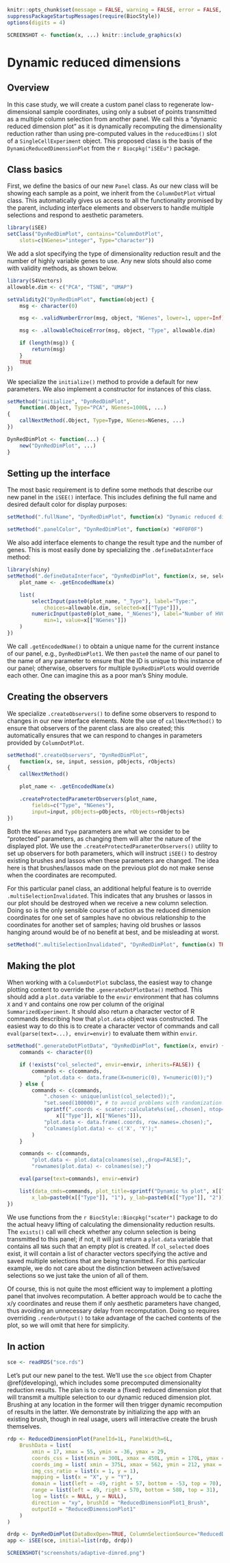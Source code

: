 ```r
knitr::opts_chunk$set(message = FALSE, warning = FALSE, error = FALSE, cache = FALSE)
suppressPackageStartupMessages(require(BiocStyle))
options(digits = 4)
```

```r
SCREENSHOT <- function(x, ...) knitr::include_graphics(x)
```

# Dynamic reduced dimensions 

## Overview

In this case study, we will create a custom panel class to regenerate low-dimensional sample coordinates, using only a subset of points transmitted as a multiple column selection from another panel.
We call this a "dynamic reduced dimension plot" as it is dynamically recomputing the dimensionality reduction rather than using pre-computed values in the `reducedDims()` slot of a `SingleCellExperiment` object.
This proposed class is the basis of the `DynamicReducedDimensionPlot` from the `r Biocpkg("iSEEu")` package.

## Class basics

First, we define the basics of our new `Panel` class.
As our new class will be showing each sample as a point, we inherit from the `ColumnDotPlot` virtual class.
This automatically gives us access to all the functionality promised by the parent,
including interface elements and observers to handle multiple selections and respond to aesthetic parameters.

```r
library(iSEE)
setClass("DynRedDimPlot", contains="ColumnDotPlot",
    slots=c(NGenes="integer", Type="character"))
```

We add a slot specifying the type of dimensionality reduction result and the number of highly variable genes to use. 
Any new slots should also come with validity methods, as shown below.

```r
library(S4Vectors)
allowable.dim <- c("PCA", "TSNE", "UMAP")

setValidity2("DynRedDimPlot", function(object) {
    msg <- character(0)

    msg <- .validNumberError(msg, object, "NGenes", lower=1, upper=Inf) # must be a positive integer

    msg <- .allowableChoiceError(msg, object, "Type", allowable.dim)

    if (length(msg)) {
        return(msg)
    }
    TRUE
})
```

We specialize the `initialize()` method to provide a default for new parameters.
We also implement a constructor for instances of this class.

```r
setMethod("initialize", "DynRedDimPlot", 
    function(.Object, Type="PCA", NGenes=1000L, ...) 
{
    callNextMethod(.Object, Type=Type, NGenes=NGenes, ...)
})

DynRedDimPlot <- function(...) {
    new("DynRedDimPlot", ...)
}
```

## Setting up the interface

The most basic requirement is to define some methods that describe our new panel in the `iSEE()` interface.
This includes defining the full name and desired default color for display purposes:

```r
setMethod(".fullName", "DynRedDimPlot", function(x) "Dynamic reduced dimension plot")

setMethod(".panelColor", "DynRedDimPlot", function(x) "#0F0F0F")
```

We also add interface elements to change the result type and the number of genes.
This is most easily done by specializing the `.defineDataInterface` method:

```r
library(shiny)
setMethod(".defineDataInterface", "DynRedDimPlot", function(x, se, select_info) {
    plot_name <- .getEncodedName(x)

    list(
        selectInput(paste0(plot_name, "_Type"), label="Type:",
            choices=allowable.dim, selected=x[["Type"]]),
        numericInput(paste0(plot_name, "_NGenes"), label="Number of HVGs:",
            min=1, value=x[["NGenes"]])
    )
})
```

We call `.getEncodedName()` to obtain a unique name for the current instance of our panel, e.g., `DynRedDimPlot1`.
We then `paste0` the name of our panel to the name of any parameter to ensure that the ID is unique to this instance of our panel;
otherwise, observers for multiple `DynRedDimPlot`s would override each other.
One can imagine this as a poor man's Shiny module.

## Creating the observers

We specialize `.createObservers()` to define some observers to respond to changes in our new interface elements.
Note the use of `callNextMethod()` to ensure that observers of the parent class are also created;
this automatically ensures that we can respond to changes in parameters provided by `ColumnDotPlot`.

```r
setMethod(".createObservers", "DynRedDimPlot", 
    function(x, se, input, session, pObjects, rObjects) 
{
    callNextMethod()

    plot_name <- .getEncodedName(x)

    .createProtectedParameterObservers(plot_name,
        fields=c("Type", "NGenes"),
        input=input, pObjects=pObjects, rObjects=rObjects)
})
```

Both the `NGenes` and `Type` parameters are what we consider to be "protected" parameters, 
as changing them will alter the nature of the displayed plot.
We use the `.createProtectedParameterObservers()` utility to set up observers for both parameters,
which will instruct `iSEE()` to destroy existing brushes and lassos when these parameters are changed.
The idea here is that brushes/lassos made on the previous plot do not make sense when the coordinates are recomputed.

For this particular panel class, an additional helpful feature is to override `.multiSelectionInvalidated`.
This indicates that any brushes or lassos in our plot should be destroyed when we receive a new column selection.
Doing so is the only sensible course of action as the reduced dimension coordinates for one set of samples have no obvious relationship to the coordinates for another set of samples;
having old brushes or lassos hanging around would be of no benefit at best, and be misleading at worst.

```r
setMethod(".multiSelectionInvalidated", "DynRedDimPlot", function(x) TRUE)
```

## Making the plot

When working with a `ColumnDotPlot` subclass, the easiest way to change plotting content to override the `.generateDotPlotData()` method.
This should add a `plot.data` variable to the `envir` environment that has columns `X` and `Y` and contains one row per column of the original `SummarizedExperiment`.
It should also return a character vector of R commands describing how that `plot.data` object was constructed.
The easiest way to do this is to create a character vector of commands and call `eval(parse(text=...), envir=envir)` to evaluate them within `envir`.

```r
setMethod(".generateDotPlotData", "DynRedDimPlot", function(x, envir) {
    commands <- character(0)

    if (!exists("col_selected", envir=envir, inherits=FALSE)) {
        commands <- c(commands, 
            "plot.data <- data.frame(X=numeric(0), Y=numeric(0));")
    } else {
        commands <- c(commands,
            ".chosen <- unique(unlist(col_selected));",
            "set.seed(100000)", # to avoid problems with randomization.
            sprintf(".coords <- scater::calculate%s(se[,.chosen], ntop=%i, ncomponents=2);",
                x[["Type"]], x[["NGenes"]]),
            "plot.data <- data.frame(.coords, row.names=.chosen);",
            "colnames(plot.data) <- c('X', 'Y');"
        )
    }

    commands <- c(commands,
        "plot.data <- plot.data[colnames(se),,drop=FALSE];",
        "rownames(plot.data) <- colnames(se);")

    eval(parse(text=commands), envir=envir)

    list(data_cmds=commands, plot_title=sprintf("Dynamic %s plot", x[["Type"]]), 
        x_lab=paste0(x[["Type"]], "1"), y_lab=paste0(x[["Type"]], "2"))
})
```

We use functions from the `r BiocStyle::Biocpkg("scater")` package to do the actual heavy lifting of calculating the dimensionality reduction results.
The `exists()` call will check whether any column selection is being transmitted to this panel; if not, it will just return a `plot.data` variable that contains all `NA`s such that an empty plot is created.
If `col_selected` does exist, it will contain a list of character vectors specifying the active and saved multiple selections that are being transmitted.
For this particular example, we do not care about the distinction between active/saved selections so we just take the union of all of them.

Of course, this is not quite the most efficient way to implement a plotting panel that involves recomputation.
A better approach would be to cache the x/y coordinates and reuse them if only aesthetic parameters have changed,
thus avoiding an unnecessary delay from recomputation.
Doing so requires overriding `.renderOutput()` to take advantage of the cached contents of the plot, 
so we will omit that here for simplicity. 

## In action

```r
sce <- readRDS("sce.rds")
```

Let's put our new panel to the test.
We'll use the `sce` object from Chapter \@ref(developing), which includes some precomputed dimensionality reduction results.
The plan is to create a (fixed) reduced dimension plot that will transmit a multiple selection to our dynamic reduced dimension plot.
Brushing at any location in the former will then trigger dynamic recompution of results in the latter.
We demonstrate by initializing the app with an existing brush, though in real usage, users will interactive create the brush themselves.

```r
rdp <- ReducedDimensionPlot(PanelId=1L, PanelWidth=6L,
    BrushData = list(
        xmin = 17, xmax = 55, ymin = -36, ymax = 29,
        coords_css = list(xmin = 300L, xmax = 450L, ymin = 170L, ymax = 404L),
        coords_img = list( xmin = 375L, xmax = 562, ymin = 212, ymax = 505L),
        img_css_ratio = list(x = 1, y = 1),
        mapping = list(x = "X", y = "Y"),
        domain = list(left = -49, right = 57, bottom = -53, top = 70),
        range = list(left = 49, right = 570, bottom = 580, top = 31),
        log = list(x = NULL, y = NULL),
        direction = "xy", brushId = "ReducedDimensionPlot1_Brush",
        outputId = "ReducedDimensionPlot1"
    )
)

drdp <- DynRedDimPlot(DataBoxOpen=TRUE, ColumnSelectionSource="ReducedDimensionPlot1", PanelWidth=6L)
app <- iSEE(sce, initial=list(rdp, drdp))
```

```r
SCREENSHOT("screenshots/adaptive-dimred.png")
```
